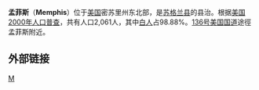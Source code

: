 {{Multiple issues|
{{Expand language|1=en|time=2022-02-25T03:00:55+00:00}}
{{Unreferenced|time=2022-02-25T03:00:55+00:00}}
}}
'''孟菲斯'''（'''Memphis'''）位于[[美国|美国]]密苏里州东北部，是[[苏格兰县_(密苏里州)|苏格兰县]]的县治。根据[[美国2000年人口普查|美国2000年人口普查]]，共有人口2,061人，其中[[白人|白人]]占98.88%。[[136号美国国道|136号美国国道]]途徑孟菲斯附近。

==外部链接==
{{Mapit-US-cityscale|40.460889|-92.169908}}

{{Missouri-stub}}

[[Category:密苏里州城市|M]]